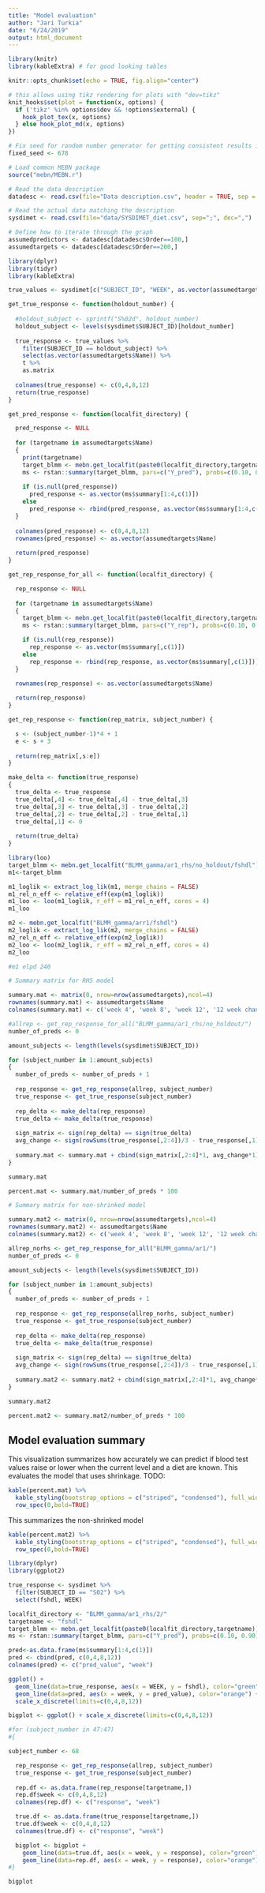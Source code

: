 ```yaml
---
title: "Model evaluation"
author: "Jari Turkia"
date: "6/24/2019"
output: html_document
---
```


```r
library(knitr)
library(kableExtra) # for good looking tables

knitr::opts_chunk$set(echo = TRUE, fig.align="center")

# this allows using tikz rendering for plots with "dev=tikz"
knit_hooks$set(plot = function(x, options) {
  if ('tikz' %in% options$dev && !options$external) {
    hook_plot_tex(x, options)
  } else hook_plot_md(x, options)
})

# Fix seed for random number generator for getting consistent results in kmeans etc.
fixed_seed <- 678

# Load common MEBN package
source("mebn/MEBN.r")
```

```r

# Read the data description
datadesc <- read.csv(file="Data description.csv", header = TRUE, sep = ";")

# Read the actual data matching the description
sysdimet <- read.csv(file="data/SYSDIMET_diet.csv", sep=";", dec=",")

# Define how to iterate through the graph
assumedpredictors <- datadesc[datadesc$Order==100,]    
assumedtargets <- datadesc[datadesc$Order==200,] 
```

```r
library(dplyr)
library(tidyr)
library(kableExtra)

true_values <- sysdimet[c("SUBJECT_ID", "WEEK", as.vector(assumedtargets$Name))]

get_true_response <- function(holdout_number) {
  
  #holdout_subject <- sprintf("S%02d", holdout_number)
  holdout_subject <- levels(sysdimet$SUBJECT_ID)[holdout_number]
  
  true_response <- true_values %>%
    filter(SUBJECT_ID == holdout_subject) %>%
    select(as.vector(assumedtargets$Name)) %>%
    t %>%
    as.matrix
  
  colnames(true_response) <- c(0,4,8,12)
  return(true_response)
}

get_pred_response <- function(localfit_directory) {

  pred_response <- NULL
  
  for (targetname in assumedtargets$Name)
  {
    print(targetname)
    target_blmm <- mebn.get_localfit(paste0(localfit_directory,targetname))
    ms <- rstan::summary(target_blmm, pars=c("Y_pred"), probs=c(0.10, 0.90), na.rm = TRUE)
  
    if (is.null(pred_response))
      pred_response <- as.vector(ms$summary[1:4,c(1)])
    else
      pred_response <- rbind(pred_response, as.vector(ms$summary[1:4,c(1)]))
  }
  
  colnames(pred_response) <- c(0,4,8,12)
  rownames(pred_response) <- as.vector(assumedtargets$Name)
  
  return(pred_response)
}

get_rep_response_for_all <- function(localfit_directory) {

  rep_response <- NULL
  
  for (targetname in assumedtargets$Name)
  {
    target_blmm <- mebn.get_localfit(paste0(localfit_directory,targetname))
    ms <- rstan::summary(target_blmm, pars=c("Y_rep"), probs=c(0.10, 0.90), na.rm = TRUE)

    if (is.null(rep_response))
      rep_response <- as.vector(ms$summary[,c(1)])
    else
      rep_response <- rbind(rep_response, as.vector(ms$summary[,c(1)]))
  }

  rownames(rep_response) <- as.vector(assumedtargets$Name)
  
  return(rep_response)
}

get_rep_response <- function(rep_matrix, subject_number) {

  s <- (subject_number-1)*4 + 1
  e <- s + 3
  
  return(rep_matrix[,s:e])
}  

make_delta <- function(true_response)
{
  true_delta <- true_response
  true_delta[,4] <- true_delta[,4] - true_delta[,3]
  true_delta[,3] <- true_delta[,3] - true_delta[,2]
  true_delta[,2] <- true_delta[,2] - true_delta[,1]
  true_delta[,1] <- 0
  
  return(true_delta)
}

```
```r
library(loo)
target_blmm <- mebn.get_localfit("BLMM_gamma/ar1_rhs/no_holdout/fshdl")
m1<-target_blmm

m1_loglik <- extract_log_lik(m1, merge_chains = FALSE)
m1_rel_n_eff <- relative_eff(exp(m1_loglik))
m1_loo <- loo(m1_loglik, r_eff = m1_rel_n_eff, cores = 4)
m1_loo

m2 <- mebn.get_localfit("BLMM_gamma/arr1/fshdl")
m2_loglik <- extract_log_lik(m2, merge_chains = FALSE)
m2_rel_n_eff <- relative_eff(exp(m2_loglik))
m2_loo <- loo(m2_loglik, r_eff = m2_rel_n_eff, cores = 4)
m2_loo

#m1 elpd 240
```


```r
# Summary matrix for RHS model

summary.mat <- matrix(0, nrow=nrow(assumedtargets),ncol=4)
rownames(summary.mat) <- assumedtargets$Name
colnames(summary.mat) <- c('week 4', 'week 8', 'week 12', '12 week change')

#allrep <- get_rep_response_for_all("BLMM_gamma/ar1_rhs/no_holdout/")
number_of_preds <- 0

amount_subjects <- length(levels(sysdimet$SUBJECT_ID))

for (subject_number in 1:amount_subjects)
{
  number_of_preds <- number_of_preds + 1
  
  rep_response <- get_rep_response(allrep, subject_number)
  true_response <- get_true_response(subject_number)
  
  rep_delta <- make_delta(rep_response)
  true_delta <- make_delta(true_response)
  
  sign_matrix <- sign(rep_delta) == sign(true_delta)
  avg_change <- sign(rowSums(true_response[,2:4])/3 - true_response[,1]) == sign(rowSums(rep_response[,2:4])/3 - rep_response[,1])
  
  summary.mat <- summary.mat + cbind(sign_matrix[,2:4]*1, avg_change*1)
}

summary.mat

percent.mat <- summary.mat/number_of_preds * 100

```


```r
# Summary matrix for non-shrinked model

summary.mat2 <- matrix(0, nrow=nrow(assumedtargets),ncol=4)
rownames(summary.mat2) <- assumedtargets$Name
colnames(summary.mat2) <- c('week 4', 'week 8', 'week 12', '12 week change')

allrep_norhs <- get_rep_response_for_all("BLMM_gamma/ar1/")
number_of_preds <- 0

amount_subjects <- length(levels(sysdimet$SUBJECT_ID))

for (subject_number in 1:amount_subjects)
{
  number_of_preds <- number_of_preds + 1
  
  rep_response <- get_rep_response(allrep_norhs, subject_number)
  true_response <- get_true_response(subject_number)
  
  rep_delta <- make_delta(rep_response)
  true_delta <- make_delta(true_response)
  
  sign_matrix <- sign(rep_delta) == sign(true_delta)
  avg_change <- sign(rowSums(true_response[,2:4])/3 - true_response[,1]) == sign(rowSums(rep_response[,2:4])/3 - rep_response[,1])
  
  summary.mat2 <- summary.mat2 + cbind(sign_matrix[,2:4]*1, avg_change*1)
}

summary.mat2

percent.mat2 <- summary.mat2/number_of_preds * 100

```


## Model evaluation summary

This visualization summarizes how accurately we can predict if blood test values raise or lower when the current level and a diet are known. This evaluates the model that uses shrinkage. TODO: 


```r

kable(percent.mat) %>%
  kable_styling(bootstrap_options = c("striped", "condensed"), full_width = TRUE) %>%
  row_spec(0,bold=TRUE)

```

This summarizes the non-shrinked model

```r

kable(percent.mat2) %>%
  kable_styling(bootstrap_options = c("striped", "condensed"), full_width = TRUE) %>%
  row_spec(0,bold=TRUE)

```

```r
library(dplyr)
library(ggplot2)

true_response <- sysdimet %>% 
  filter(SUBJECT_ID == "S02") %>%
  select(fshdl, WEEK)

localfit_directory <- "BLMM_gamma/ar1_rhs/2/"
targetname <- "fshdl"
target_blmm <- mebn.get_localfit(paste0(localfit_directory,targetname))
ms <- rstan::summary(target_blmm, pars=c("Y_pred"), probs=c(0.10, 0.90), na.rm = TRUE)

pred<-as.data.frame(ms$summary[1:4,c(1)])
pred <- cbind(pred, c(0,4,8,12))
colnames(pred) <- c("pred_value", "week")

ggplot() + 
  geom_line(data=true_response, aes(x = WEEK, y = fshdl), color="green") +
  geom_line(data=pred, aes(x = week, y = pred_value), color="orange") +
  scale_x_discrete(limits=c(0,4,8,12))


```



```r

bigplot <- ggplot() + scale_x_discrete(limits=c(0,4,8,12))

#for (subject_number in 47:47)
#{

subject_number <- 68

  rep_response <- get_rep_response(allrep, subject_number)
  true_response <- get_true_response(subject_number)
  
  rep.df <- as.data.frame(rep_response[targetname,])
  rep.df$week <- c(0,4,8,12)  
  colnames(rep.df) <- c("response", "week")

  true.df <- as.data.frame(true_response[targetname,])
  true.df$week <- c(0,4,8,12)  
  colnames(true.df) <- c("response", "week")

  bigplot <- bigplot + 
    geom_line(data=true.df, aes(x = week, y = response), color="green") +
    geom_line(data=rep.df, aes(x = week, y = response), color="orange") 
#}

bigplot


```


